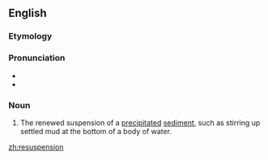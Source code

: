 ==English==


===Etymology===

{{prefix|re|suspension}}

===Pronunciation===

*{{IPA|ɹisʌˈspɛnʃən}}
*{{rhymes|ɛnʃən}}

===Noun===
{{en-noun}}

# {{context|ecology|lang=en}} The renewed suspension of a [[precipitate]]d [[sediment]], such as stirring up settled mud at the bottom of a body of water.

[[zh:resuspension]]
